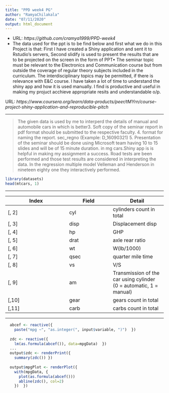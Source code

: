 ---
title: "PPD week4 PG"
author: "RamyaChilakala"
date: "07/11/2020"
output: html_document
---


- URL: *https://github.com/cramya1999/PPD-week4*
- The data used for the ppt is to be find below and first what we do in this Project is that: First I have created a Shiny application and sent it to Rstudio's servers, Second slidify is used to present the results that are to be projected on the screen in the form of PPT•	The seminar topic must be relevant to the Electronics and Communication course but from outside the coverage of regular theory subjects included in the curriculum. The interdisciplinary topics may be permitted, if there is relevance with E&C course.
I have taken a lot of time to understand the shiny app and how it is used manually. I find is productive and useful in making my projuct acchieve appropriate resits and understandable o/p.

URL: *https://www.coursera.org/learn/data-products/peer/tMYrn/course-project-shiny-application-and-reproducible-pitch*

---



> The given data is used by me to interperd the details of manual and automobile cars in which is better3.	Soft copy of the seminar report in pdf format should be submitted to the respective faculty. 
4.	format for naming the report. sec_regno (Example: D_16090321) 
5.	Presentation of the seminar should be done using Microsoft team having 10 to 15 slides and will be of 15 minute duration.
 in mg cars.Shiny app is is helpful in making my assignment a success. Road tests are been performed and those test results are considered in interpreting the data.
>  In the regression multiple model Velleman and Henderson in nineteen eighty one they interactively performed.
```{r}
library(datasets)
head(mtcars, 1)
```
---



| Index | Field | Detail |
------- | ----- | ------ |
| [, 2]  | cyl | cylinders count in total |
| [, 3]	| disp | Displacement disp |
| [, 4]	| hp | GHP |
| [, 5]	| drat | axle rear ratio |
| [, 6]	| wt | W(lb/1000) |
| [, 7]	| qsec | quarter mile time |
| [, 8]	| vs | V/S |
| [, 9]	| am | Transmission of the car using cylinder (0 = automatic, 1 = manual) |
| [,10]	| gear | gears count in total |
| [,11]	| carb | carbs count in total |

---


```r
  abcef <- reactive({
    paste("mpg ~", "as.integer(", input$variable, ")")  })
  
  zdc <- reactive({
    lm(as.formula(abcef()), data=mpgData)  })
  ...
  output$zdc <- renderPrint({
    summary(zdc()) })
  
  output$mpgPlot <- renderPlot({
    with(mpgData, {
      plot(as.formula(abcef()))
      abline(zdc(), col=2)
    })  })
```
